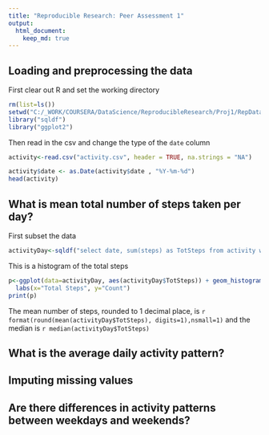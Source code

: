 ```yaml
---
title: "Reproducible Research: Peer Assessment 1"
output: 
  html_document:
    keep_md: true
---
```



## Loading and preprocessing the data
First clear out R and set the working directory
```r
rm(list=ls())
setwd("C:/_WORK/COURSERA/DataScience/ReproducibleResearch/Proj1/RepData_PeerAssessment1")
library("sqldf")
library("ggplot2")

```
Then read in the csv and change the type of the `date` column
```r
activity<-read.csv("activity.csv", header = TRUE, na.strings = "NA")

activity$date <- as.Date(activity$date , "%Y-%m-%d")
head(activity)
```


## What is mean total number of steps taken per day?
First subset the data
```r
activityDay<-sqldf("select date, sum(steps) as TotSteps from activity where steps<>'NA' group by date")
```
This is a histogram of the total steps
```r
p<-ggplot(data=activityDay, aes(activityDay$TotSteps)) + geom_histogram()+labs(title="Histogram of Total steps by day") +
  labs(x="Total Steps", y="Count") 
print(p)
```

The mean number of steps, rounded to 1 decimal place, is `r format(round(mean(activityDay$TotSteps), digits=1),nsmall=1)` and the median is `r median(activityDay$TotSteps)`

## What is the average daily activity pattern?



## Imputing missing values



## Are there differences in activity patterns between weekdays and weekends?
